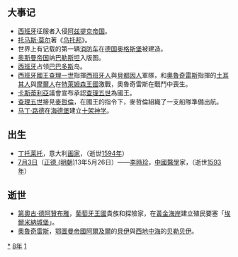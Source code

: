 {{yearTOC|1518|明'''[[正德|正德]]十三年'''；越南'''[[光紹|光紹]]三年'''；陳㫒'''[[宣和_(越南)|宣和]]三年'''；黎榜'''[[大德_(黎榜)|大德]]元年'''；日本'''[[永正|永正]]十五年'''}}
== 大事记 ==
*[[西班牙|西班牙]]征服者入侵[[阿兹提克帝国|阿兹提克帝国]]。
*[[托马斯·莫尔|托马斯·莫尔]]著《[[乌托邦|乌托邦]]》。
*世界上有记载的第一辆[[消防车|消防车]]在[[德国|德国]][[奥格斯堡|奥格斯堡]]被建造。
*[[奥斯曼帝国|奥斯曼帝国]]纳[[巴勒斯坦|巴勒斯坦]]入版图。
*[[西班牙|西班牙]]占领[[巴巴多斯|巴巴多斯]]岛。
*[[西班牙國王|西班牙國王]][[查理五世_(神聖羅馬帝國)|查理一世]]指揮[[西班牙人|西班牙人]]與[[貝都因人|貝都因人]]軍隊，和[[奧魯奇雷斯|奧魯奇雷斯]]指揮的[[土耳其人|土耳其人]]與[[摩爾人|摩爾人]]在[[特萊姆森王國|特萊姆森王國]]激戰，奧魯奇雷斯在戰鬥中喪生。
*[[卡斯蒂利亞|卡斯蒂利亞]]議會宣布承認[[查理五世_(神聖羅馬帝國)|查理五世]]為國王。
*[[查理五世_(神聖羅馬帝國)|查理五世]]接見[[麥哲倫|麥哲倫]]，在國王的指令下，麥哲倫組織了一支船隊準備出航。
*[[馬丁·路德|马丁·路德]]在[[海德堡|海德堡]]建立[[十架神学|十架神学]]。

== 出生 ==
*[[丁托莱托|丁托莱托]]，意大利[[畫家|画家]]，（逝世[[1594年|1594年]]）
*[[7月3日|7月3日]]（[[正德_(明朝)|正德 (明朝)]]13年5月26日）——[[李時珍|李時珍]]，[[中國醫學|中國醫學]]家，（逝世[[1593年|1593年]]）

== 逝世 ==
{{Wikisource year mention}}
*[[第奧古·德阿贊布雅|第奧古·德阿贊布雅]]，[[葡萄牙王國|葡萄牙王國]]貴族和探險家，在[[葡屬黃金海岸|黃金海岸]]建立殖民要塞「[[埃爾米納城堡|埃爾米納城堡]]」。
*[[奧魯奇雷斯|奧魯奇雷斯]]，[[鄂圖曼帝國|鄂圖曼帝國]][[阿爾及爾|阿爾及爾]]的[[貝伊|貝伊]]與[[地中海|西地中海]]的[[贝勒贝伊|贝勒贝伊]]。

[[Category:1518年|*]]
[[Category:1510年代|8年]]
[[Category:16世纪各年|1]]